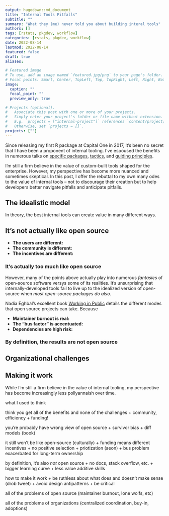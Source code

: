 ```yaml
---
output: hugodown::md_document
title: "Internal Tools Pitfalls"
subtitle: ""
summary: "What they (me) never told you about building interal tools"
authors: []
tags: [rstats, pkgdev, workflow]
categories: [rstats, pkgdev, workflow]
date: 2022-08-14
lastmod: 2022-08-14
featured: false
draft: true
aliases:

# Featured image
# To use, add an image named `featured.jpg/png` to your page's folder.
# Focal points: Smart, Center, TopLeft, Top, TopRight, Left, Right, BottomLeft, Bottom, BottomRight.
image:
  caption: ""
  focal_point: ""
  preview_only: true

# Projects (optional).
#   Associate this post with one or more of your projects.
#   Simply enter your project's folder or file name without extension.
#   E.g. `projects = ["internal-project"]` references `content/project/deep-learning/index.md`.
#   Otherwise, set `projects = []`.
projects: [""]
---
```


Since releasing my first R package at Capital One in 2017, it's been no secret that I have been a proponent of internal tooling. I've espoused the benefits in numerous talks on [specific packages](/talk/tidycf/), [tactics](/talk/ent-pkg-design/), and [guiding principles](/talk/organization/). 

I'm still a firm believe in the value of custom-built tools shaped for the enterprise. However, my perspective has become more nuanced and sometimes skeptical. In this post, I offer the rebuttal to my own many odes to the value of internal tools -- not to discourage their creation but to help developers better navigate pitfalls and anticipate pitfalls. 

## The idealistic model

In theory, the best internal tools can create value in many different ways.

## It's not actually like open source

- **The users are different:**
- **The community is different:**
- **The incentives are different:**

### It's actually too much like open source

However, many of the points above actually play into numerous *fantasies* of open-source software versys some of its realities. It's unsurprising that internally-developed tools fail to live up to the idealized version of open-source when *most open-source packages do also*. 

Nadia Eghbal's excellent book [Working in Public](https://www.amazon.com/Working-Public-Making-Maintenance-Software/dp/0578675862) details the different modes that open source projects can take. Because 

- **Maintainer burnout is real:**
- **The "bus factor" is accentuated:**
- **Dependencies are high risk:**

### By definition, the results are not open source

## Organizational challenges

## Making it work






While I'm still a firm believe in the value of internal tooling, my perspective has become increasingly less pollyannaish over time. 

what I used to think


think you get all of the benefits and none of the challenges
  + community, efficiency
  + funding! 

you're probably have wrong view of open source
  + survivor bias
  + diff models (book)
  
it still won't be like open-source (culturally)
  + funding means different incentives
  + no positive selection
  + priotization (aeon)
  + bus problem exacerbated for long-term ownership
  
by definition, it's also *not* open source
  + no docs, stack overflow, etc.
  + bigger learning curve
  + less value additive skills
  
how to make it work
  + be ruthless about what does and doesn't make sense (drob tweet)
  + avoid design antipatterns
  + be critical


all of the problems of open source (maintainer burnout, lone wolfs, etc)

all of the problems of organizations (centralized coordination, buy-in, adoptions)




